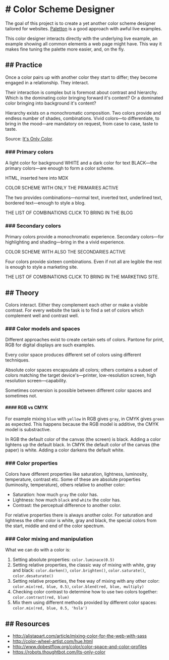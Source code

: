 
# # Color Scheme Designer

The goal of this project is to create a yet another color scheme designer tailored for websites.
[Paletton](http://paletton.com/) is a good approach with awful live examples.

This color designer interacts directly with the underlying live example, an example showing all common elements a web page might have.
This way it makes fine tuning the palette more easier, and, on the fly.

## ## Practice

Once a color pairs up with another color they start to differ; they become engaged in a relationship. They interact.

Their interaction is complex but is foremost about contrast and hierarchy. Which is the dominating color bringing forward it's content? Or a dominated color bringing into background it's content?

Hierarchy exists on a monochromatic composition. Two colors provide and endless number of shades, combinations. Vivid colors&mdash;to differentiate, to bring in the mood&mdash;are mandatory on request, from case to case, taste to taste.

Source: [It's Only Color](https://robots.thoughtbot.com/Its-only-color).

### ### Primary colors

A light color for background WHITE and a dark color for text BLACK—the primary colors—are enough to form a color scheme.

<Test />
<div style={{ background: "red" }}>HTML, inserted here into MDX</div>

COLOR SCHEME WITH ONLY THE PRIMARIES ACTIVE

The two provides combinations—normal text, inverted text, underlined text, bordered text—enough to style a blog.

THE LIST OF COMBINATIONS
CLICK TO BRING IN THE BLOG

### ### Secondary colors

Primary colors provide a monochromatic experience. Secondary colors—for highlighting and shading—bring in the a vivid experience.

COLOR SCHEME WITH ALSO THE SECONDARIES ACTIVE

Four colors provide sixteen combinations. Even if not all are legible the rest is enough to style a marketing site.

THE LIST OF COMBINATIONS
CLICK TO BRING IN THE MARKETING SITE.

## ## Theory

Colors interact. Either they complement each other or make a visible contrast.
For every website the task is to find a set of colors which complement well and contrast well.

### ### Color models and spaces

Different approaches exist to create certain sets of colors. Pantone for print, RGB for digital displays are such examples.

Every color space produces different set of colors using different techniques.

Absolute color spaces encapsulate all colors; others contains a subset of colors matching the target device's&mdash;printer, low-resolution screen, high resolution screen&mdash;capability.

Sometimes conversion is possible between different color spaces and sometimes not.

#### #### RGB vs CMYK

For example mixing `blue` with `yellow` in RGB gives `gray`, in CMYK gives `green` as expected.
This happens because the RGB model is additive, the CMYK model is substractive.

In RGB the default color of the canvas (the screen) is black. Adding a color lightens up the default black.
In CMYK the default color of the canvas (the paper) is white. Adding a color darkens the default white.

### ### Color properties

Colors have different properties like saturation, lightness, luminosity, temperature, contrast etc.
Some of these are absolute properties (luminosity, temperature), others relative to another color:

- Saturation: how much `gray` the color has.
- Lightness: how much `black` and `white` the color has.
- Contrast: the perceptual difference to another color.

For relative properties there is always another color.
For saturation and lightness the other color is white, gray and black, the special colors from the start, middle and end of the color spectrum.

### ### Color mixing and manipulation

What we can do with a color is:

1. Setting absolute properties: `color.luminace(0.5)`
2. Setting relative properties, the classic way of mixing with white, gray and black: `color.darken()`, `color.brighten()`, `color.saturate()`, `color.desaturate()`
3. Setting relative properties, the free way of mixing with any other color: `color.mix(red, blue, 0.5)`, `color.blend(red, blue, multiply)`
4. Checking color contrast to determine how to use two colors together: `color.contrast(red, blue)`
5. Mix them using different methods provided by different color spaces: `color.mix(red, blue, 0.5, 'hsla')`

## ## Resources

- http://alistapart.com/article/mixing-color-for-the-web-with-sass
- http://color-wheel-artist.com/hue.html
- http://www.dpbestflow.org/color/color-space-and-color-profiles
- https://robots.thoughtbot.com/Its-only-color
